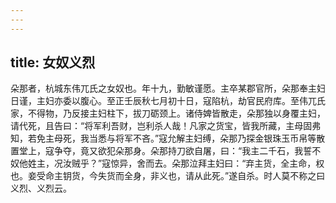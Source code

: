 ```yaml
---
---
---
```

title: 女奴义烈
---




朵那者，杭城东伟兀氏之女奴也。年十九，勤敏谨愿。主卒某郡官所，朵那奉主妇日谨，主妇亦委以腹心。至正壬辰秋七月初十日，寇陷杭，劫官民府库。至伟兀氏家，不得物，乃反接主妇柱下，拔刀砺颈上。诸侍婢皆散走，朵那独以身覆主妇，请代死，且告曰：“将军利吾财，岂利杀人哉！凡家之货宝，皆我所藏，主母固弗知，若免主母死，我当悉与将军不吝。”寇允解主妇缚，朵那乃探金银珠玉币帛等散置堂上，寇争夺，竟又欲犯朵那身。朵那持刀欲自屠，曰：“我主二千石，我誓不奴他姓主，况汝贼乎？”寇惊异，舍而去。朵那泣拜主妇曰：“弃主货，全主命，权也。妾受命主钥货，今失货而全身，非义也，请从此死。”遂自杀。时人莫不称之曰义烈、义烈云。